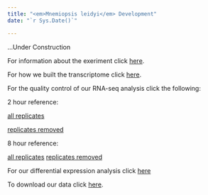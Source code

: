 ```yaml
---
title: "<em>Mnemiopsis leidyi</em> Development"
date: "`r Sys.Date()`"

---
```


...Under Construction

For information about the exeriment click [here](experiment.html).


For how we built the transcriptome click [here](transcriptome.html).


For the quality control of our RNA-seq analysis click the following:

2 hour reference: 

  [all replicates](analysis2hpaAllR.html)
  
  [replicates removed](analysis2hpa2RR.Rmd)
  
8 hour reference:

  [all replicates](analysis8hpaAllR.html)
  [replicates removed](analysis8hpa5RR.html)

For our differential expression analysis click [here](StoryOfInitialAnalysis.html)

To download our data click [here](downloads.html).


